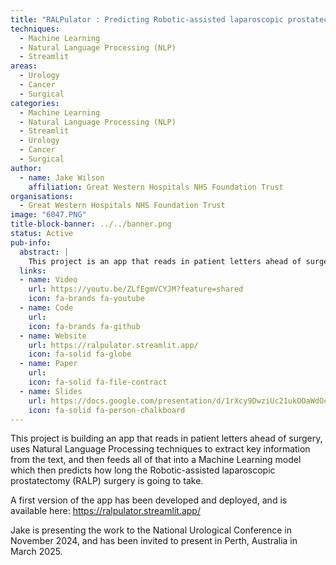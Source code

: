 ```yaml
---
title: "RALPulator : Predicting Robotic-assisted laparoscopic prostatectomy (RALP) operative times from patient letters"
techniques:
  - Machine Learning
  - Natural Language Processing (NLP)
  - Streamlit
areas:
  - Urology
  - Cancer
  - Surgical
categories:
  - Machine Learning
  - Natural Language Processing (NLP)
  - Streamlit
  - Urology
  - Cancer
  - Surgical
author:
  - name: Jake Wilson
    affiliation: Great Western Hospitals NHS Foundation Trust
organisations:
  - Great Western Hospitals NHS Foundation Trust
image: "6047.PNG"
title-block-banner: ../../banner.png
status: Active
pub-info:
  abstract: |
    This project is an app that reads in patient letters ahead of surgery, using Natural Language Processing techniques to extract key information from the text, and then feeds all of that into a Machine Learning model which then predicts how long the Robotic-assisted laparoscopic prostatectomy (RALP) surgery is going to take.
  links:
  - name: Video
    url: https://youtu.be/ZLfEgmVCYJM?feature=shared
    icon: fa-brands fa-youtube
  - name: Code
    url:
    icon: fa-brands fa-github
  - name: Website
    url: https://ralpulator.streamlit.app/
    icon: fa-solid fa-globe
  - name: Paper
    url:
    icon: fa-solid fa-file-contract
  - name: Slides
    url: https://docs.google.com/presentation/d/1rXcy9DwziUc21ukOOaWdOcQ9ZV79OGMx/edit?usp=drive_link&ouid=104927246423235110137&rtpof=true&sd=true
    icon: fa-solid fa-person-chalkboard
---
```


This project is building an app that reads in patient letters ahead of surgery, uses Natural Language Processing techniques to extract key information from the text, and then feeds all of that into a Machine Learning model which then predicts how long the Robotic-assisted laparoscopic prostatectomy (RALP) surgery is going to take.

A first version of the app has been developed and deployed, and is available here: <https://ralpulator.streamlit.app/>

Jake is presenting the work to the National Urological Conference in November 2024, and has been invited to present in Perth, Australia in March 2025.
